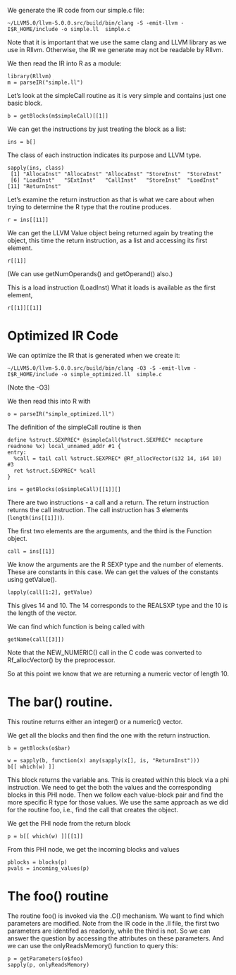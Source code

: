 We generate the IR code from our simple.c file:
```
~/LLVM5.0/llvm-5.0.0.src/build/bin/clang -S -emit-llvm -I$R_HOME/include -o simple.ll  simple.c
```
Note that it is important that we use the same clang and LLVM library as we use in Rllvm.
Otherwise, the IR we generate may not be readable by Rllvm.


We then read the IR into R as a module:
```
library(Rllvm)
m = parseIR("simple.ll")
```

Let's look at the simpleCall routine as it is very simple and contains just one basic block.
```
b = getBlocks(m$simpleCall)[[1]]
```

We can get the instructions by just treating the block as a list:
```
ins = b[]
```

The class of each instruction indicates its purpose and LLVM type.
```
sapply(ins, class)
 [1] "AllocaInst" "AllocaInst" "AllocaInst" "StoreInst"  "StoreInst" 
 [6] "LoadInst"   "SExtInst"   "CallInst"   "StoreInst"  "LoadInst"  
[11] "ReturnInst"
```

Let's examine the return instruction as that is what we care about when
trying to determine the R type that the routine produces.
```
r = ins[[11]]
```
We can get the LLVM Value object being returned again by treating the object, this time the return instruction, as a list
and accessing its first element.
```
r[[1]]
```
(We can use getNumOperands() and getOperand() also.)

This is a load instruction (LoadInst)
What it loads is available as the first element,
```
r[[1]][[1]]
```



# Optimized IR Code

We can optimize the IR that is generated when we create it:
```
~/LLVM5.0/llvm-5.0.0.src/build/bin/clang -O3 -S -emit-llvm -I$R_HOME/include -o simple_optimized.ll  simple.c
```
(Note the -O3)


We then read this into R with
```
o = parseIR("simple_optimized.ll")
```

The definition of the simpleCall routine is then
```
define %struct.SEXPREC* @simpleCall(%struct.SEXPREC* nocapture readnone %x) local_unnamed_addr #1 {
entry:
  %call = tail call %struct.SEXPREC* @Rf_allocVector(i32 14, i64 10) #3
  ret %struct.SEXPREC* %call
}
```

```
ins = getBlocks(o$simpleCall)[[1]][]
```

There are two instructions - a call and a return.
The return instruction returns the call instruction.
The call instruction has 3 elements (`length(ins[[1]])`).

The first two elements are the arguments, and the third is the Function object.
```
call = ins[[1]]
```
We know the arguments are the R SEXP type and the number of elements.
These are constants in this case.
We can get the values of the constants using getValue().
```
lapply(call[1:2], getValue)
```
This gives 14 and 10. The 14 corresponds to the REALSXP type
and the 10 is the length of the vector.

We can find which function is being called with
```
getName(call[[3]])
```

Note that the NEW_NUMERIC() call in the C code was converted to Rf_allocVector() by
the preprocessor.

So at this point we know that we are returning a numeric vector of length 10.



# The bar() routine.

This routine returns either an integer() or a numeric() vector.

We get all the blocks and then find the one with the return instruction. 
```
b = getBlocks(o$bar)
```

```
w = sapply(b, function(x) any(sapply(x[], is, "ReturnInst")))
b[[ which(w) ]]
```

This block returns the variable ans.  This is created within this block
via a phi instruction. 
We need to get the both the values and the corresponding blocks in this PHI node.
Then we follow each value-block pair and find the more specific R type for those values.
We use the same approach as we did for the routine foo, i.e., find the call that creates the object.


We get the PHI node from the return block
```
p = b[[ which(w) ]][[1]]
```

From this PHI node, we get the incoming blocks and values
```
pblocks = blocks(p)
pvals = incoming_values(p)
```

# The foo() routine

The routine foo() is invoked via the .C() mechanism.
We want to find which parameters are modified.
Note from the IR code in the .ll file, the first two parameters
are identifed as readonly, while the third is not.
So we can answer the question by accessing the attributes on these parameters.
And we can use the onlyReadsMemory() function to query this:
```
p = getParameters(o$foo)
sapply(p, onlyReadsMemory)
```

